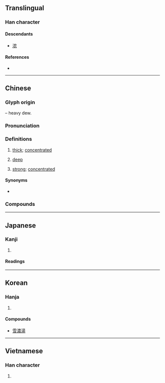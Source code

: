 {{character info/new}}
{{also|浓}}
==Translingual==

===Han character===
{{Han char|rn=85|rad=水|as=13|sn=16|four=35132|canj=ETWV|ids=⿰⺡農}}

====Descendants====
* [[浓]]

====References====
* {{Han ref|kx=0654.210|dkj=18442|dj=1064.180|hdz=31756.030|uh=6FC3|ud=28611|bh=BF40|bd=48960}}

----

==Chinese==
{{zh-forms|s=浓}}

===Glyph origin===
{{Han etym}}
{{Han compound|水|alt1=氵|t1=water|農|ls=psc|c1=s|c2=p}} – heavy dew.

===Pronunciation===
{{zh-pron
|m=nóng
|c=nung4,jung4
|h=pfs=nùng/ngiùng
|md=nùng
|mn=lông
|w=3nyion
|mc=y
|oc=y
|cat=a
}}

===Definitions===
{{zh-hanzi}}

# [[thick]]; [[concentrated]]
# {{lb|zh|of colors}} [[deep]]
# {{lb|zh|of beverage}} [[strong]]; [[concentrated]]

====Synonyms====
* {{sense|color: deep}} {{zh-l|深}}

===Compounds===
{{zh-der|信濃川|濃眉大眼|濃妝淡抹|濃睡|濃妝|濃淡|濃眉|濃厚|濃濃|濃縮|濃茶|甘旨肥濃|濃湯|濃抹淡妝|濃重|濃霧|濃縮版|濃桃豔李|濃妝豔服|濃妝豔飾|濃雲密布|濃抹|濃度|濃墨|濃黑|濃豔|濃蔭蔽空|濃蔭|濃煙|濃烈|濃妝豔裹|濃妝豔抹|濃郁|戰雲濃密|濃密|淡妝濃抹|濃縮鈾|濃快|美濃|血濃於水}}

{{zh-cat|Elementary}}

----

==Japanese==

===Kanji===
{{ja-kanji|grade=c|rs=水13}}

# {{defn|lang=ja|sort=水13}}

====Readings====
{{ja-readings
|goon=にゅう<にゆう
|kanon=じょう<ぢよう
|kanyoon=のう
|kun=こ-い
|nanori=の
}}

----

==Korean==

===Hanja===
{{ko-hanja|hangeul=농|eumhun=짙을 농|rv=nong|mr=nong|y=nong}}

# {{defn|lang=ko|sort=水13}}

====Compounds====
* [[雪濃湯]]

----

==Vietnamese==

===Han character===
{{vi-hantu|[[nùng]], [[nống]], [[nồng]], [[nông]]|rs=水13}}

# {{defn|lang=vi|sort=水13}}